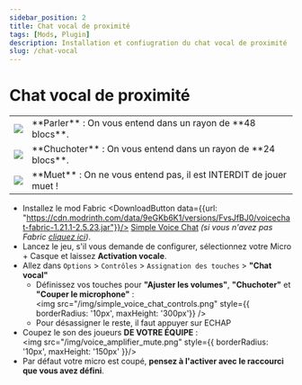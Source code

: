 ```yaml
---
sidebar_position: 2
title: Chat vocal de proximité
tags: [Mods, Plugin]
description: Installation et confiugration du chat vocal de proximité
slug: /chat-vocal
---
```



# Chat vocal de proximité

<table>
<tr>
    <td><img src="/img/mic_on_speak.png"/></td>
    <td>**Parler** : On vous entend dans un rayon de **48 blocs**.</td>
</tr>
<tr>
    <td><img src="/img/mic_on_whisper.png"/></td>
    <td>**Chuchoter** : On vous entend dans un rayon de **24 blocs**.</td>
</tr>
<tr>
    <td><img src="/img/mic_off.png"/></td>
    <td>**Muet** : On ne vous entend pas, <span style={{color: 'red', fontWeight: 'bold', textShadow: '0px 0px 7px black' }}>il est INTERDIT de jouer muet !</span></td>
</tr>
</table>

* Installez le mod Fabric <DownloadButton data={{url: "https://cdn.modrinth.com/data/9eGKb6K1/versions/FvsJfBJ0/voicechat-fabric-1.21.1-2.5.23.jar"}}/> [Simple Voice Chat](https://modrinth.com/plugin/simple-voice-chat/version/fabric-1.21.1-2.5.23)
  _(si vous n'avez pas Fabric [cliquez ici](/survie/mods#i-installation-de-fabric))_.
* Lancez le jeu, s'il vous demande de configurer, sélectionnez votre Micro + Casque et laissez **Activation vocale**.
* Allez dans `Options` > `Contrôles` > `Assignation des touches` > **"Chat vocal"**
    * Définissez vos touches pour **"Ajuster les volumes"**, **"Chuchoter"** et **"Couper le microphone"** :
        <br/><img src="/img/simple_voice_chat_controls.png" style={{ borderRadius: '10px', maxHeight: '300px'}} />
    * Pour désassigner le reste, il faut appuyer sur ECHAP
* Coupez le son des joueurs **DE VOTRE ÉQUIPE** :
    <br/><img src="/img/voice_amplifier_mute.png" style={{ borderRadius: '10px', maxHeight: '150px' }}/>
* Par défaut votre micro est coupé, **pensez à l'activer avec le raccourci que vous avez défini**.